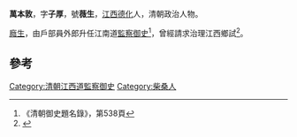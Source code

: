 '''萬本敦'''，字'''子厚'''，號'''薇生'''，[[江西|江西]][[德化|德化]]人，清朝政治人物。

[[廕生|廕生]]，由戶部員外郎升任江南道[[監察御史|監察御史]]<ref>《清朝御史題名錄》，第538頁</ref>，曾經請求治理江西鄉試<ref>{{cite web|title=九江乡试第一名舞弊被革 清朝考场百余人抄出同样错误 揭秘江西科场作弊案 百余人抄出同样错误舞弊严重者发配充军|url=http://jiangxi.jxnews.com.cn/system/2012/06/17/012014252_01.shtml|publisher=江西網|accessdate=2013-07-22}}</ref>。

==參考==
{{reflist}}
{{清朝人物小作品}}
[[Category:清朝江西道監察御史|Category:清朝江西道監察御史]]
[[Category:柴桑人|Category:柴桑人]]